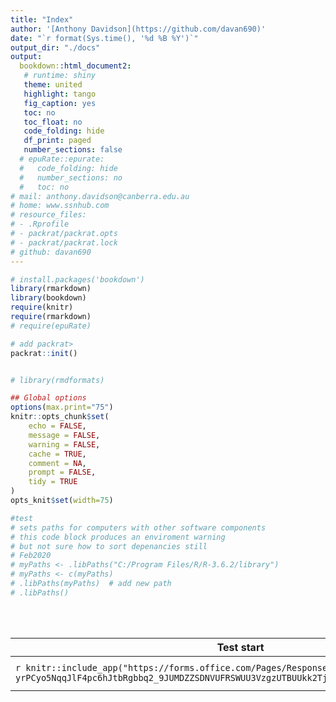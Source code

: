 ```yaml
---
title: "Index"
author: '[Anthony Davidson](https://github.com/davan690)'
date: "`r format(Sys.time(), '%d %B %Y')`"
output_dir: "./docs"
output:
  bookdown::html_document2: 
   # runtime: shiny
   theme: united
   highlight: tango
   fig_caption: yes
   toc: no
   toc_float: no
   code_folding: hide
   df_print: paged
   number_sections: false
  # epuRate::epurate:
  #   code_folding: hide
  #   number_sections: no
  #   toc: no
# mail: anthony.davidson@canberra.edu.au
# home: www.ssnhub.com
# resource_files:
# - .Rprofile
# - packrat/packrat.opts
# - packrat/packrat.lock
# github: davan690
---
```


```r
# install.packages('bookdown')
library(rmarkdown)
library(bookdown)
require(knitr)
require(rmarkdown)
# require(epuRate)

# add packrat>
packrat::init()


# library(rmdformats)

## Global options
options(max.print="75")
knitr::opts_chunk$set(
	echo = FALSE,
	message = FALSE,
	warning = FALSE,
	cache = TRUE,
	comment = NA,
	prompt = FALSE,
	tidy = TRUE
)
opts_knit$set(width=75)

#test
# sets paths for computers with other software components
# this code block produces an enviroment warning
# but not sure how to sort depenancies still
# Feb2020
# myPaths <- .libPaths("C:/Program Files/R/R-3.6.2/library")
# myPaths <- c(myPaths)
# .libPaths(myPaths)  # add new path
# .libPaths()
```

<br><br>

|  Test start | Test exit |
  |-------------|-----------|
  |`r knitr::include_app("https://forms.office.com/Pages/ResponsePage.aspx?id=R1GvHUOlB0ei-yrPCyo5NqqJlF4pc6hJtbRgbbq2_9JUMDZZSDNVUFRSWUU3VzgzUTBUUkk2TjRSUyQlQCN0PWcu&embed=true")` | `r knitr::include_app("https://forms.office.com/Pages/ResponsePage.aspx?id=R1GvHUOlB0ei-yrPCyo5Nm97dVPHGJxPg_BG1arMjLlUQzdPVzJERk5JQlk0Q0xGRFpRWU8yNkVLMS4u&embed=true")` |
  
  